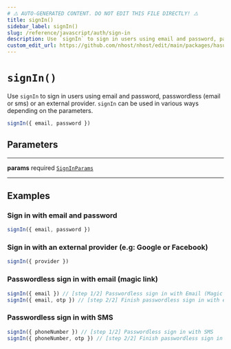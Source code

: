 ```yaml
---
# ⚠️ AUTO-GENERATED CONTENT. DO NOT EDIT THIS FILE DIRECTLY! ⚠️
title: signIn()
sidebar_label: signIn()
slug: /reference/javascript/auth/sign-in
description: Use `signIn` to sign in users using email and password, passwordless (email or sms) or an external provider. `signIn` can be used in various ways depending on the parameters.
custom_edit_url: https://github.com/nhost/nhost/edit/main/packages/hasura-auth-js/src/hasura-auth-client.ts#L141
---
```


# `signIn()`

Use `signIn` to sign in users using email and password, passwordless
(email or sms) or an external provider.
`signIn` can be used in various ways depending on the parameters.

```ts
signIn({ email, password })
```

## Parameters

---

**<span className="parameter-name">params</span>** <span className="optional-status">required</span> [`SignInParams`](/reference/docgen/javascript/auth/types/sign-in-params)

---

## Examples

### Sign in with email and password

```ts
signIn({ email, password })
```

### Sign in with an external provider (e.g: Google or Facebook)

```ts
signIn({ provider })
```

### Passwordless sign in with email (magic link)

```ts
signIn({ email }) // [step 1/2] Passwordless sign in with Email (Magic Link)
signIn({ email, otp }) // [step 2/2] Finish passwordless sign in with email (OTP)
```

### Passwordless sign in with SMS

```ts
signIn({ phoneNumber }) // [step 1/2] Passwordless sign in with SMS
signIn({ phoneNumber, otp }) // [step 2/2] Finish passwordless sign in with SMS (OTP)
```
